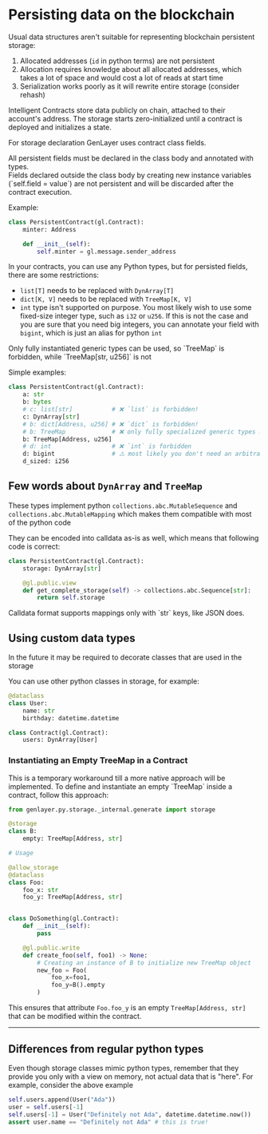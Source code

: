 
# Persisting data on the blockchain

Usual data structures aren't suitable for representing blockchain persistent storage:

1. Allocated addresses (`id` in python terms) are not persistent
2. Allocation requires knowledge about all allocated addresses, which takes a lot of space and would cost a lot of reads at start time
3. Serialization works poorly as it will rewrite entire storage (consider rehash)

Intelligent Contracts store data publicly on chain, attached to their account's address. The storage starts zero-initialized until a contract is deployed and initializes a state.

For storage declaration GenLayer uses contract class fields.

<Callout emoji="🚫">
    All persistent fields must be declared in the class body and annotated with types.
    <br/>Fields declared outside the class body by creating new instance variables (`self.field = value`) are not persistent and will be discarded after the contract execution.
</Callout>

Example:
```py
class PersistentContract(gl.Contract):
    minter: Address

    def __init__(self):
        self.minter = gl.message.sender_address
```

In your contracts, you can use any Python types, but for persisted fields, there are some restrictions:
- `list[T]` needs to be replaced with `DynArray[T]`
- `dict[K, V]` needs to be replaced with `TreeMap[K, V]`
- `int` type isn't supported on purpose. You most likely wish to use some fixed-size integer type, such as `i32` or `u256`. If this is not the case and you are sure that you need big integers, you can annotate your field with `bigint`, which is just an alias for python `int`

<Callout emoji="⚠️">
    Only fully instantiated generic types can be used, so `TreeMap` is forbidden, while `TreeMap[str, u256]` is not
</Callout>

Simple examples:

```py
class PersistentContract(gl.Contract):
    a: str
    b: bytes
    # c: list[str]           # ❌ `list` is forbidden!
    c: DynArray[str]
    # b: dict[Address, u256] # ❌ `dict` is forbidden!
    # b: TreeMap             # ❌ only fully specialized generic types are allowed!
    b: TreeMap[Address, u256]
    # d: int                 # ❌ `int` is forbidden
    d: bigint                # ⚠️ most likely you don't need an arbitrary big integer
    d_sized: i256
```

## Few words about `DynArray` and `TreeMap`

These types implement python `collections.abc.MutableSequence` and `collections.abc.MutableMapping` which makes them compatible with most of the python code

They can be encoded into calldata as-is as well, which means that following code is correct:

```py
class PersistentContract(gl.Contract):
    storage: DynArray[str]

    @gl.public.view
    def get_complete_storage(self) -> collections.abc.Sequence[str]:
        return self.storage
```

<Callout emoji="⚠️">
    Calldata format supports mappings only with `str` keys, like JSON does.
</Callout>

## Using custom data types

<Callout emoji="🏗️">
    In the future it may be required to decorate classes that are used in the storage
</Callout>

You can use other python classes in storage, for example:

```py
@dataclass
class User:
    name: str
    birthday: datetime.datetime

class Contract(gl.Contract):
    users: DynArray[User]
```

### Instantiating an Empty TreeMap in a Contract

<Callout emoji="⚠️">
This is a temporary workaround till a more native approach will be implemented.
</Callout>
To define and instantiate an empty `TreeMap` inside a contract, follow this approach:

```python
from genlayer.py.storage._internal.generate import storage

@storage
class B:
    empty: TreeMap[Address, str]

# Usage

@allow_storage
@dataclass
class Foo:
    foo_x: str
    foo_y: TreeMap[Address, str]


class DoSomething(gl.Contract):
    def __init__(self):
        pass

    @gl.public.write
    def create_foo(self, foo1) -> None:
        # Creating an instance of B to initialize new TreeMap object
        new_foo = Foo(
            foo_x=foo1,
            foo_y=B().empty
        )

```
This ensures that attribute `Foo.foo_y` is an empty `TreeMap[Address, str]` that can be modified within the contract.

---
## Differences from regular python types
Even though storage classes mimic python types, remember that they provide you only with a view on memory, not actual data that is "here". For example, consider the above example

```py
self.users.append(User("Ada"))
user = self.users[-1]
self.users[-1] = User("Definitely not Ada", datetime.datetime.now())
assert user.name == "Definitely not Ada" # this is true!
```
